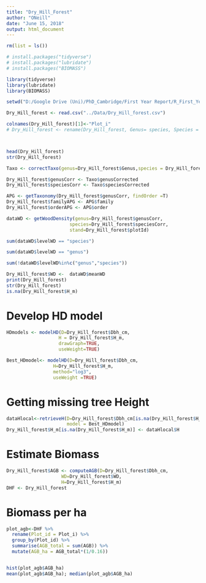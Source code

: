 ```yaml
---
title: "Dry_Hill_Forest"
author: "ONeill"
date: "June 15, 2018"
output: html_document
---
```

```r
rm(list = ls())

# install.packages("tidyverse")
# install.packages("lubridate")
# install.packages("BIOMASS")

library(tidyverse)
library(lubridate)
library(BIOMASS)

```
```r
setwd("D:/Google Drive (Uni)/PhD_Cambridge/First Year Report/R_First_Year_Calculation/Data")

Dry_Hill_forest <- read.csv("../Data/Dry_Hill_forest.csv")

colnames(Dry_Hill_forest)[1]<-"Plot_i"
# Dry_Hill_forest <- rename(Dry_Hill_forest, Genus= species, Species = genus, Family = family)



head(Dry_Hill_forest)
str(Dry_Hill_forest)
```
```r

Taxo <- correctTaxo(genus=Dry_Hill_forest$Genus,species = Dry_Hill_forest$Species)

Dry_Hill_forest$genusCorr <- Taxo$genusCorrected
Dry_Hill_forest$speciesCorr <- Taxo$speciesCorrected

APG <- getTaxonomy(Dry_Hill_forest$genusCorr, findOrder =T)
Dry_Hill_forest$familyAPG <- APG$family
Dry_Hill_forest$orderAPG <- APG$order

dataWD <- getWoodDensity(genus=Dry_Hill_forest$genusCorr,
                       species=Dry_Hill_forest$speciesCorr,
                       stand=Dry_Hill_forest$plotId)

sum(dataWD$levelWD == "species")

sum(dataWD$levelWD == "genus")

sum(!dataWD$levelWD%in%c("genus","species"))

Dry_Hill_forest$WD <-  dataWD$meanWD 
print(Dry_Hill_forest)
str(Dry_Hill_forest)
is.na(Dry_Hill_forest$H_m)
```
# Develop HD model
```r
HDmodels <- modelHD(D=Dry_Hill_forest$Dbh_cm, 
                   H = Dry_Hill_forest$H_m,
                   drawGraph=TRUE,
                   useWeight=TRUE)

Best_HDmodel<- modelHD(D=Dry_Hill_forest$Dbh_cm,
                 H=Dry_Hill_forest$H_m,
                 method="log3",
                 useWeight =TRUE)


```
# Getting missing tree Height
```r
dataHlocal<-retrieveH(D=Dry_Hill_forest$Dbh_cm[is.na(Dry_Hill_forest$H_m)],
                      model = Best_HDmodel)
Dry_Hill_forest$H_m[is.na(Dry_Hill_forest$H_m)] <- dataHlocal$H

```


# Estimate Biomass
```r

Dry_Hill_forest$AGB <- computeAGB(D=Dry_Hill_forest$Dbh_cm,
                    WD=Dry_Hill_forest$WD,
                    H=Dry_Hill_forest$H_m)
DHF <- Dry_Hill_forest

```
# Biomass per ha
```r
plot_agb<-DHF %>%
  rename(Plot_id = Plot_i) %>% 
  group_by(Plot_id) %>%
  summarise(AGB_total = sum(AGB)) %>%
  mutate(AGB_ha = AGB_total*(1/0.16))


hist(plot_agb$AGB_ha)
mean(plot_agb$AGB_ha); median(plot_agb$AGB_ha)
```





